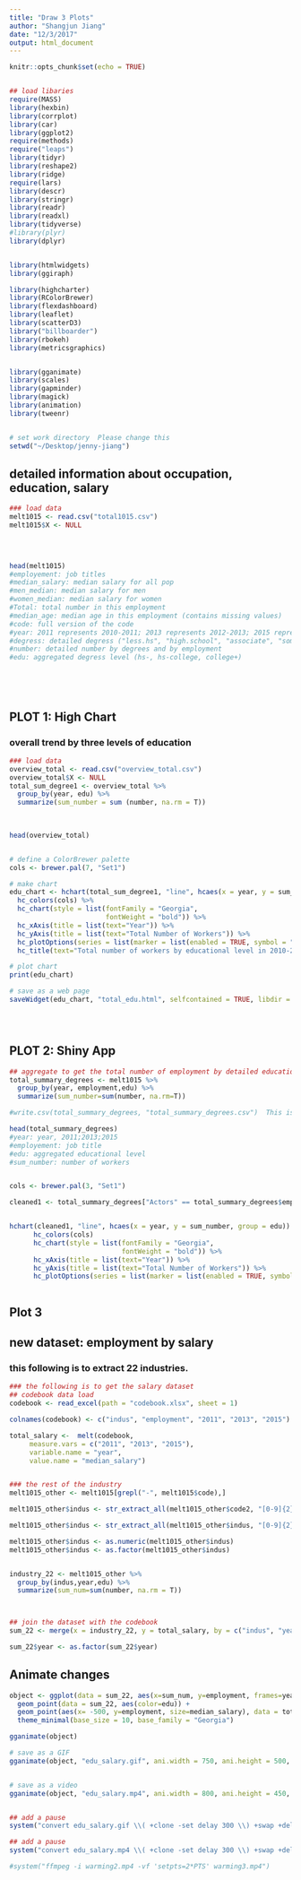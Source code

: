 ```yaml
---
title: "Draw 3 Plots"
author: "Shangjun Jiang"
date: "12/3/2017"
output: html_document
---
```


```r
knitr::opts_chunk$set(echo = TRUE)


## load libaries 
require(MASS)
library(hexbin)
library(corrplot)
library(car)
library(ggplot2)
require(methods)
require("leaps")
library(tidyr)
library(reshape2)
library(ridge)
require(lars)
library(descr)
library(stringr)
library(readr)
library(readxl)
library(tidyverse)
#library(plyr)
library(dplyr)


library(htmlwidgets)
library(ggiraph)

library(highcharter)
library(RColorBrewer)
library(flexdashboard)
library(leaflet)
library(scatterD3)
library("billboarder")
library(rbokeh)
library(metricsgraphics)


library(gganimate)
library(scales)
library(gapminder)
library(magick)
library(animation)
library(tweenr)


# set work directory  Please change this
setwd("~/Desktop/jenny-jiang")

```


## detailed information about occupation, education, salary
```r
### load data
melt1015 <- read.csv("total1015.csv")
melt1015$X <- NULL


  
  
head(melt1015)
#employement: job titles
#median_salary: median salary for all pop
#men_median: median salary for men
#women_median: median salary for women
#Total: total number in this employment
#median_age: median age in this employment (contains missing values)
#code: full version of the code
#year: 2011 represents 2010-2011; 2013 represents 2012-2013; 2015 represents 2014-15
#degress: detailed degress ("less.hs", "high.school", "associate", "some.college..no.degree", "bachelor", "master", "doctor.professional")
#number: detailed number by degrees and by employment 
#edu: aggregated degress level (hs-, hs-college, college+)






```

## PLOT 1: High Chart
### overall trend by three levels of education

```r
### load data
overview_total <- read.csv("overview_total.csv")
overview_total$X <- NULL
total_sum_degree1 <- overview_total %>% 
  group_by(year, edu) %>% 
  summarize(sum_number = sum (number, na.rm = T))

  
  
head(overview_total)


# define a ColorBrewer palette
cols <- brewer.pal(7, "Set1")

# make chart
edu_chart <- hchart(total_sum_degree1, "line", hcaes(x = year, y = sum_number, group = edu)) %>%
  hc_colors(cols) %>%
  hc_chart(style = list(fontFamily = "Georgia",
                        fontWeight = "bold")) %>%
  hc_xAxis(title = list(text="Year")) %>%
  hc_yAxis(title = list(text="Total Number of Workers")) %>%
  hc_plotOptions(series = list(marker = list(enabled = TRUE, symbol = "circle"))) %>% 
  hc_title(text="Total number of workers by educational level in 2010-2015")

# plot chart
print(edu_chart)

# save as a web page
saveWidget(edu_chart, "total_edu.html", selfcontained = TRUE, libdir = NULL, background = "white")





```


## PLOT 2: Shiny App

```r

## aggregate to get the total number of employment by detailed education. 
total_summary_degrees <- melt1015 %>%
  group_by(year, employment,edu) %>%
  summarize(sum_number=sum(number, na.rm=T))

#write.csv(total_summary_degrees, "total_summary_degrees.csv")  This is how I get the file for Shiny App.

head(total_summary_degrees)
#year: year, 2011;2013;2015
#employement: job title
#edu: aggregated educational level
#sum_number: number of workers


cols <- brewer.pal(3, "Set1")

cleaned1 <- total_summary_degrees["Actors" == total_summary_degrees$employment, ] 


hchart(cleaned1, "line", hcaes(x = year, y = sum_number, group = edu)) %>%
      hc_colors(cols)
      hc_chart(style = list(fontFamily = "Georgia",
                            fontWeight = "bold")) %>%
      hc_xAxis(title = list(text="Year")) %>%
      hc_yAxis(title = list(text="Total Number of Workers")) %>%
      hc_plotOptions(series = list(marker = list(enabled = TRUE, symbol = "circle"))) %>% 



```



## Plot 3

## new dataset: employment by salary


### this following is to extract 22 industries. 
```r

### the following is to get the salary dataset
## codebook data load
codebook <- read_excel(path = "codebook.xlsx", sheet = 1)

colnames(codebook) <- c("indus", "employment", "2011", "2013", "2015")

total_salary <-  melt(codebook, 
     measure.vars = c("2011", "2013", "2015"), 
     variable.name = "year", 
     value.name = "median_salary")


### the rest of the industry
melt1015_other <- melt1015[grepl("-", melt1015$code),]

melt1015_other$indus <- str_extract_all(melt1015_other$code2, "[0-9]{2}-")

melt1015_other$indus <- str_extract_all(melt1015_other$indus, "[0-9]{2}")

melt1015_other$indus <- as.numeric(melt1015_other$indus)
melt1015_other$indus <- as.factor(melt1015_other$indus)


industry_22 <- melt1015_other %>% 
  group_by(indus,year,edu) %>% 
  summarize(sum_num=sum(number, na.rm = T))



## join the dataset with the codebook
sum_22 <- merge(x = industry_22, y = total_salary, by = c("indus", "year"))  

sum_22$year <- as.factor(sum_22$year)


```




## Animate changes

```r


object <- ggplot(data = sum_22, aes(x=sum_num, y=employment, frames=year), alpha=0.5) +
  geom_point(data = sum_22, aes(color=edu)) +
  geom_point(aes(x= -500, y=employment, size=median_salary), data = total_salary)+
  theme_minimal(base_size = 10, base_family = "Georgia") 

gganimate(object)

# save as a GIF
gganimate(object, "edu_salary.gif", ani.width = 750, ani.height = 500, interval = 1.5)


# save as a video 
gganimate(object, "edu_salary.mp4", ani.width = 800, ani.height = 450, interval = 1.5)


## add a pause
system("convert edu_salary.gif \\( +clone -set delay 300 \\) +swap +delete  edu_salary_with_pause.gif")

## add a pause
system("convert edu_salary.mp4 \\( +clone -set delay 300 \\) +swap +delete  edu_salary_with_pause.mp4")

#system("ffmpeg -i warming2.mp4 -vf 'setpts=2*PTS' warming3.mp4")



  
```




